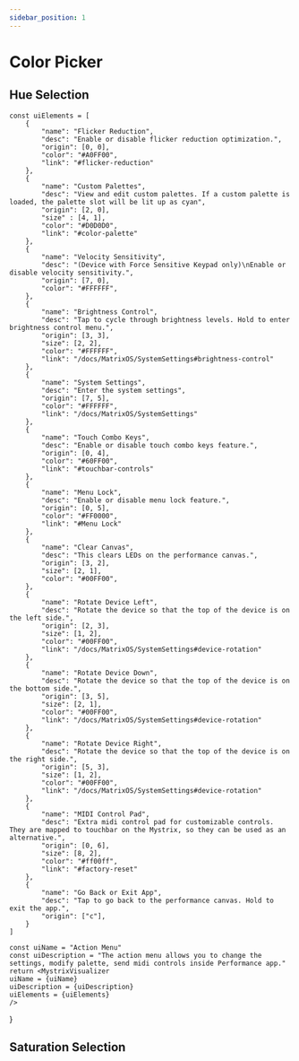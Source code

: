 ```yaml
---
sidebar_position: 1
---
```



# Color Picker

## Hue Selection

    const uiElements = [
        {
            "name": "Flicker Reduction",
            "desc": "Enable or disable flicker reduction optimization.",
            "origin": [0, 0],
            "color": "#A0FF00",
            "link": "#flicker-reduction"
        },
        {
            "name": "Custom Palettes",
            "desc": "View and edit custom palettes. If a custom palette is loaded, the palette slot will be lit up as cyan",
            "origin": [2, 0],
            "size" : [4, 1],
            "color": "#D0D0D0",
            "link": "#color-palette"
        },
        {
            "name": "Velocity Sensitivity",
            "desc": "(Device with Force Sensitive Keypad only)\nEnable or disable velocity sensitivity.",
            "origin": [7, 0],
            "color": "#FFFFFF",
        },
        {
            "name": "Brightness Control",
            "desc": "Tap to cycle through brightness levels. Hold to enter brightness control menu.",
            "origin": [3, 3],
            "size": [2, 2],
            "color": "#FFFFFF",
            "link": "/docs/MatrixOS/SystemSettings#brightness-control"
        },
        {
            "name": "System Settings",
            "desc": "Enter the system settings",
            "origin": [7, 5],
            "color": "#FFFFFF",
            "link": "/docs/MatrixOS/SystemSettings"
        },
        {
            "name": "Touch Combo Keys",
            "desc": "Enable or disable touch combo keys feature.",
            "origin": [0, 4],
            "color": "#60FF00",
            "link": "#touchbar-controls"
        },
        {
            "name": "Menu Lock",
            "desc": "Enable or disable menu lock feature.",
            "origin": [0, 5],
            "color": "#FF0000",
            "link": "#Menu Lock"
        },
        {
            "name": "Clear Canvas",
            "desc": "This clears LEDs on the performance canvas.",
            "origin": [3, 2],
            "size": [2, 1],
            "color": "#00FF00",
        },
        {
            "name": "Rotate Device Left",
            "desc": "Rotate the device so that the top of the device is on the left side.",
            "origin": [2, 3],
            "size": [1, 2],
            "color": "#00FF00",
            "link": "/docs/MatrixOS/SystemSettings#device-rotation"
        },
        {
            "name": "Rotate Device Down",
            "desc": "Rotate the device so that the top of the device is on the bottom side.",
            "origin": [3, 5],
            "size": [2, 1],
            "color": "#00FF00",
            "link": "/docs/MatrixOS/SystemSettings#device-rotation"
        },
        {
            "name": "Rotate Device Right",
            "desc": "Rotate the device so that the top of the device is on the right side.",
            "origin": [5, 3],
            "size": [1, 2],
            "color": "#00FF00",
            "link": "/docs/MatrixOS/SystemSettings#device-rotation"
        },
        {
            "name": "MIDI Control Pad",
            "desc": "Extra midi control pad for customizable controls. They are mapped to touchbar on the Mystrix, so they can be used as an alternative.",
            "origin": [0, 6],
            "size": [8, 2],
            "color": "#ff00ff",
            "link": "#factory-reset"
        },
        {
            "name": "Go Back or Exit App",
            "desc": "Tap to go back to the performance canvas. Hold to exit the app.",
            "origin": ["c"],
        }
    ]

    const uiName = "Action Menu"
    const uiDescription = "The action menu allows you to change the settings, modify palette, send midi controls inside Performance app."
    return <MystrixVisualizer 
    uiName = {uiName}
    uiDescription = {uiDescription}
    uiElements = {uiElements}
    />
}

<HueSelector/>

## Saturation Selection


